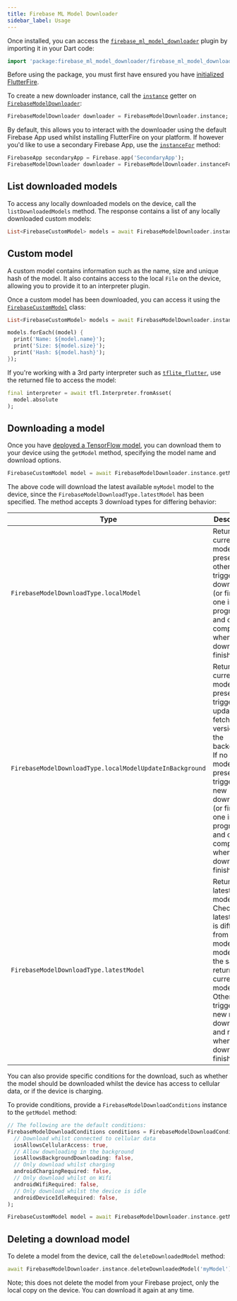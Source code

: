 ```yaml
---
title: Firebase ML Model Downloader
sidebar_label: Usage
---
```


Once installed, you can access the [`firebase_ml_model_downloader`](!firebase_ml_model_downloader) plugin by importing it in your Dart code:

```dart
import 'package:firebase_ml_model_downloader/firebase_ml_model_downloader.dart';
```

Before using the package, you must first have ensured you have [initialized FlutterFire](../overview.mdx#initializing-flutterfire).

To create a new downloader instance, call the [`instance`](!firebase_ml_model_downloader.FirebaseModelDownloader.instance) getter on [`FirebaseModelDownloader`](!firebase_ml_model_downloader.FirebaseModelDownloader):

```dart
FirebaseModelDownloader downloader = FirebaseModelDownloader.instance;
```

By default, this allows you to interact with the downloader using the default Firebase App used whilst installing FlutterFire on your
platform. If however you'd like to use a secondary Firebase App, use the [`instanceFor`](!firebase_ml_model_downloader.FirebaseModelDownloader.instanceFor) method:

```dart
FirebaseApp secondaryApp = Firebase.app('SecondaryApp');
FirebaseModelDownloader downloader = FirebaseModelDownloader.instanceFor(app: secondaryApp);
```

## List downloaded models

To access any locally downloaded models on the device, call the `listDownloadedModels` method. The response contains a list of any locally
downloaded custom models:

```dart
List<FirebaseCustomModel> models = await FirebaseModelDownloader.instance.listDownloadedModels();
```

## Custom model

A custom model contains information such as the name, size and unique hash of the model. It also contains access to the local `File` on the device,
allowing you to provide it to an interpreter plugin.

Once a custom model has been downloaded, you can access it using the [`FirebaseCustomModel`](!firebase_ml_model_downloader.FirebaseCustomModel) class:

```dart
List<FirebaseCustomModel> models = await FirebaseModelDownloader.instance.listDownloadedModels();

models.forEach((model) {
  print('Name: ${model.name}');
  print('Size: ${model.size}');
  print('Hash: ${model.hash}');
});
```

If you're working with a 3rd party interpreter such as [`tflite_flutter`](https://pub.dev/packages/tflite_flutter),
use the returned file to access the model:

```dart
final interpreter = await tfl.Interpreter.fromAsset(
  model.absolute
);
```

## Downloading a model

Once you have [deployed a TensorFlow model](https://firebase.google.com/docs/ml/manage-hosted-models), you can download them to your
device using the `getModel` method, specifying the model name and download options.

```dart
FirebaseCustomModel model = await FirebaseModelDownloader.instance.getModel('myModel', FirebaseModelDownloadType.latestModel);
```

The above code will download the latest available `myModel` model to the device, since the `FirebaseModelDownloadType.latestModel` has been specified.
The method accepts 3 download types for differing behavior:

| Type                                        | Description                                                                                                                                                                                                                         |
| ------------------------------------------- | ----------------------------------------------------------------------------------------------------------------------------------------------------------------------------------------------------------------------------------- |
| `FirebaseModelDownloadType.localModel`                   | Returns the current model if present, otherwise triggers new download (or finds one in progress) and only completes when download is finished.                                                                                      |
| `FirebaseModelDownloadType.localModelUpdateInBackground` | Returns the current model if present and triggers an update to fetch a new version in the background. If no local model is present triggers a new download (or finds one in progress) and only completes when download is finished. |
| `FirebaseModelDownloadType.latestModel`                  | Returns the latest model. Checks if latest model is different from local model. If the models are the same, returns the current model. Otherwise, triggers a new model download and returns when this download finishes.            |

You can also provide specific conditions for the download, such as whether the model should be downloaded whilst the device has access to
cellular data, or if the device is charging.

To provide conditions, provide a `FirebaseModelDownloadConditions` instance to the `getModel` method:

```dart
// The following are the default conditions:
FirebaseModelDownloadConditions conditions = FirebaseModelDownloadConditions(
  // Download whilst connected to cellular data
  iosAllowsCellularAccess: true,
  // Allow downloading in the background
  iosAllowsBackgroundDownloading: false,
  // Only download whilst charging
  androidChargingRequired: false,
  // Only download whilst on Wifi
  androidWifiRequired: false,
  // Only download whilst the device is idle
  androidDeviceIdleRequired: false,
);

FirebaseCustomModel model = await FirebaseModelDownloader.instance.getModel('myModel', FirebaseModelDownloadType.latestModel, conditions);
```

## Deleting a download model

To delete a model from the device, call the `deleteDownloadedModel` method:

```dart
await FirebaseModelDownloader.instance.deleteDownloadedModel('myModel');
```

Note; this does not delete the model from your Firebase project, only the local copy on the device. You can download it again at any time.
